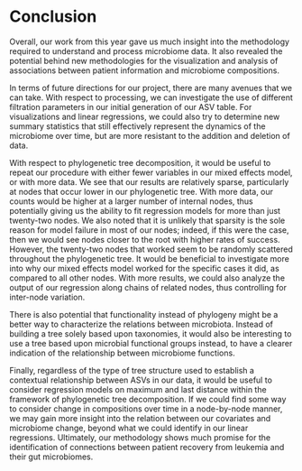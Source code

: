 # Conclusion {-}

Overall, our work from this year gave us much insight into the methodology required to understand and process microbiome data. It also revealed the potential behind new methodologies for the visualization and analysis of associations between patient information and microbiome compositions.

In terms of future directions for our project, there are many avenues that we can take. With respect to processing, we can investigate the use of different filtration parameters in our initial generation of our ASV table. For visualizations and linear regressions, we could also try to determine new summary statistics that still effectively represent the dynamics of the microbiome over time, but are more resistant to the addition and deletion of data.

With respect to phylogenetic tree decomposition, it would be useful to repeat our procedure with either fewer variables in our mixed effects model, or with more data. We see that our results are relatively sparse, particularly at nodes that occur lower in our phylogenetic tree. With more data, our counts would be higher at a larger number of internal nodes, thus potentially giving us the ability to fit regression models for more than just twenty-two nodes. We also noted that it is unlikely that sparsity is the sole reason for model failure in most of our nodes; indeed, if this were the case, then we would see nodes closer to the root with higher rates of success. However, the twenty-two nodes that worked seem to be randomly scattered throughout the phylogenetic tree. It would be beneficial to investigate more into why our mixed effects model worked for the specific cases it did, as compared to all other nodes. With more results, we could also analyze the output of our regression along chains of related nodes, thus controlling for inter-node variation. 

There is also potential that functionality instead of phylogeny might be a better way to characterize the relations between microbiota. Instead of building a tree solely based upon taxonomies, it would also be interesting to use a tree based upon microbial functional groups instead, to have a clearer indication of the relationship between microbiome functions.

Finally, regardless of the type of tree structure used to establish a contextual relationship between ASVs in our data, it would be useful to consider regression models on maximum and last distance within the framework of phylogenetic tree decomposition. If we could find some way to consider change in compositions over time in a node-by-node manner, we may gain more insight into the relation between our covariates and microbiome change, beyond what we could identify in our linear regressions. Ultimately, our methodology shows much promise for the identification of connections between patient recovery from leukemia and their gut microbiomes.